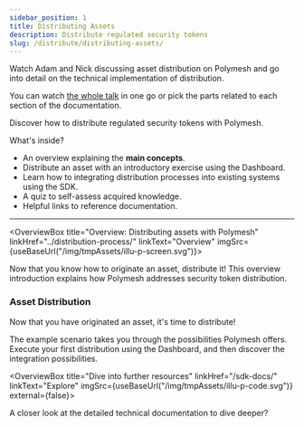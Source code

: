 ```yaml
---
sidebar_position: 1
title: Distributing Assets
description: Distribute regulated security tokens
slug: /distribute/distributing-assets/
---
```



<OverviewVideoBox title="Distributing assets" videoId="VH-jxaC1hos">

Watch Adam and Nick discussing asset distribution on Polymesh and go into detail on the technical implementation of distribution.

You can watch [the whole talk](/docs/resources/polymesh-webcast/) in one go or pick the parts related to each section of the documentation.

</OverviewVideoBox>

Discover how to distribute regulated security tokens with Polymesh.

What's inside?

- An overview explaining the **main concepts**.
- Distribute an asset with an introductory exercise using the Dashboard.
- Learn how to integrating distribution processes into existing systems using the SDK.
- A quiz to self-assess acquired knowledge.
- Helpful links to reference documentation.

---

<OverviewBox title="Overview: Distributing assets with Polymesh" linkHref="../distribution-process/" linkText="Overview" imgSrc={useBaseUrl("/img/tmpAssets/illu-p-screen.svg")}>

Now that you know how to originate an asset, distribute it! This overview introduction explains how Polymesh addresses security token distribution.

</OverviewBox>

<h3>Asset Distribution</h3>
Now that you have originated an asset, it's time to distribute!

The example scenario takes you through the possibilities Polymesh offers. Execute your first distribution using the Dashboard, and then discover the integration possibilities.

<ActionCardWrapper>
  <ActionCard
    href="../with-dashboard/"
    text="Distribute an asset using the Dashboard"
    desc="Distribute assets, such as dividend payments with your browser and the Polymesh Dashboard."
  ></ActionCard>
  <ActionCard
    href="../with-sdk/"
    text="Distribute an asset with the SDK"
    desc="Integrate asset distribution into your systems with the SDK."
  ></ActionCard>
</ActionCardWrapper>

<OverviewBox title="Dive into further resources" linkHref="/sdk-docs/" linkText="Explore" imgSrc={useBaseUrl("/img/tmpAssets/illu-p-code.svg")} external={false}>

A closer look at the detailed technical documentation to dive deeper?

</OverviewBox>
